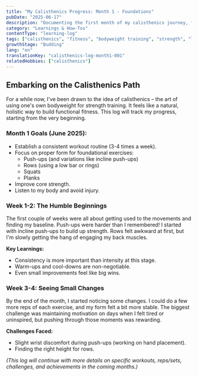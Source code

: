 ```yaml
---
title: "My Calisthenics Progress: Month 1 - Foundations"
pubDate: "2025-06-17"
description: "Documenting the first month of my calisthenics journey, focusing on building foundational strength and consistency."
category: "Learnings & How-Tos"
contentType: "learning-log"
tags: ["calisthenics", "fitness", "bodyweight training", "strength", "learning log"]
growthStage: "Budding"
lang: "en"
translationKey: "calisthenics-log-month1-001"
relatedHobbies: ["calisthenics"]
---
```


## Embarking on the Calisthenics Path

For a while now, I've been drawn to the idea of calisthenics – the art of using one's own bodyweight for strength training. It feels like a natural, holistic way to build functional fitness. This log will track my progress, starting from the very beginning.

### Month 1 Goals (June 2025):
-   Establish a consistent workout routine (3-4 times a week).
-   Focus on proper form for foundational exercises:
    -   Push-ups (and variations like incline push-ups)
    -   Rows (using a low bar or rings)
    -   Squats
    -   Planks
-   Improve core strength.
-   Listen to my body and avoid injury.

### Week 1-2: The Humble Beginnings

The first couple of weeks were all about getting used to the movements and finding my baseline. Push-ups were harder than I remembered! I started with incline push-ups to build up strength. Rows felt awkward at first, but I'm slowly getting the hang of engaging my back muscles.

**Key Learnings:**
-   Consistency is more important than intensity at this stage.
-   Warm-ups and cool-downs are non-negotiable.
-   Even small improvements feel like big wins.

### Week 3-4: Seeing Small Changes

By the end of the month, I started noticing some changes. I could do a few more reps of each exercise, and my form felt a bit more stable. The biggest challenge was maintaining motivation on days when I felt tired or uninspired, but pushing through those moments was rewarding.

**Challenges Faced:**
-   Slight wrist discomfort during push-ups (working on hand placement).
-   Finding the right height for rows.

*(This log will continue with more details on specific workouts, reps/sets, challenges, and achievements in the coming months.)*
